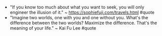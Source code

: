 - "If you know too much about what you want to seek, you will only engineer the illusion of it." ~ https://sophiefuji.com/travels.html #quote
- "Imagine two worlds, one with you and one without you. What's the difference between the two worlds? Maximize the difference. That's the meaning of your life." ~ Kai Fu Lee #quote
